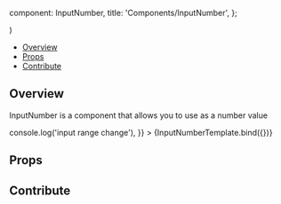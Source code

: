 
  component: InputNumber,
  title: 'Components/InputNumber',
};

<Meta title="Components/InputNumber" component={InputNumber} />

  <div className="w-16">
    <InputNumber {...args} />
  </div>
)

<Heading title="InputNumber" componentRelativePath="InputNumber/InputNumber.tsx" />

- [Overview](#overview)
- [Props](#props)
- [Contribute](#contribute)

## Overview

InputNumber is a component that allows you to use as a number value

<Canvas>
  <Story
    name="Overview"
    args={{
      step: 1,
      value: 3,
      minValue: 0,
      maxValue: 1000,
      size: 'sm',
      onChange: () => console.log('input range change'),
    }}
  >
    {InputNumberTemplate.bind({})}
  </Story>
</Canvas>

## Props

<ArgsTable of={InputNumber} />

## Contribute

<Footer componentRelativePath="InputNumber/__stories__/InputNumber.stories.mdx" />
